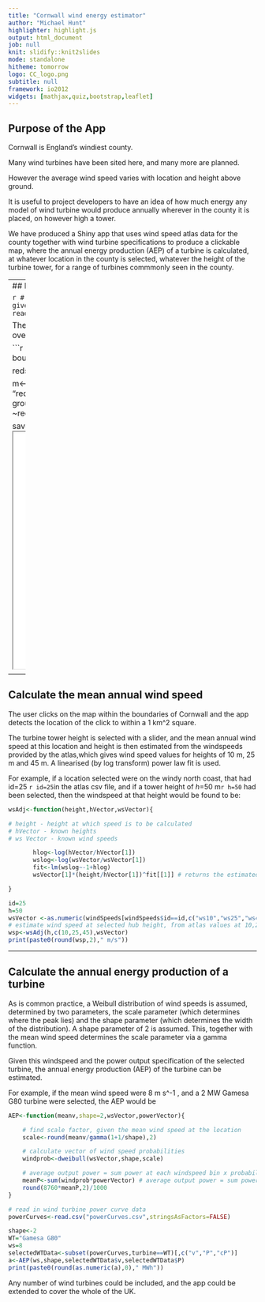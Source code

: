 ```yaml
---
title: "Cornwall wind energy estimator"
author: "Michael Hunt"
highlighter: highlight.js
output: html_document
job: null
knit: slidify::knit2slides
mode: standalone
hitheme: tomorrow
logo: CC_logo.png
subtitle: null
framework: io2012
widgets: [mathjax,quiz,bootstrap,leaflet]
---
```


## Purpose of the App
Cornwall is England's windiest county.  
  
Many wind turbines have been sited here, and many more are planned.  
  
  
However the average wind speed varies with location and height above ground.
  

It is useful to project developers to have an idea of how much energy any model of wind turbine would produce annually wherever in the county it is placed, on however high a tower.
    

We have produced a Shiny app that uses wind speed atlas data for the county together with wind turbine specifications to produce a clickable map, where the annual energy production (AEP) of a turbine is calculated, at whatever location in the county is selected, whatever the height of the turbine tower, for a range of turbines commmonly seen in the county.



--- 
## Display a map of Cornwall

```r
# read in wind speed map of Cornwall taken from the UK NOABL wind speed atlas.
# wind speeds are given for 10 m, 25 m and 45 m heights with 1 km2 resolution
windSpeeds<-read.csv("windspeeds.csv",stringsAsFactors=FALSE)
```

The leaflet package is used to display a clickable, zoomable map centred on Cornwall. In the app this is overlayed by an illustrative wind speed mesh.
  
```r
library(leaflet)
library(htmlwidgets)
library(knitr)
library(RColorBrewer)
library(raster)
# get Cornwall boundary data
adm <- getData('GADM', country='GBR', level=2)
cornwall=adm[adm$NAME_2=="Cornwall",]

reds = colorNumeric("BuPu", domain = NULL)

m<-leaflet(data = windSpeeds) %>%
    addTiles() %>% 
    #addPolygons(data=cornwall, weight = 3, fillColor = "red", popup=NULL,fillOpacity = 0.) %>%
    #addRectangles(~lon, ~lat, ~lon+0.014, ~lat+0.009, layerId =~id, group = NULL,stroke =     FALSE, color = "blue", weight = 1, opacity = 0, fill = TRUE,fillColor = ~reds(ws25),fillOpacity = 0.4) %>%
     setView(lng = -4.9, lat = 50.4, zoom = 8)

saveWidget(m, 'cornwall.html')
cat('<iframe src="cornwall.html" STYLE="width:800px;height:480px"> </iframe>')
```


---

## Calculate the mean annual wind speed

The user clicks on the map within the boundaries of Cornwall and the app detects the location of the click to within a 1 km^2 square. 

The turbine tower height is selected with a slider, and the mean annual wind speed at this location and height is then estimated from the windspeeds provided by the atlas,which gives wind speed values for heights of 10 m, 25 m and 45 m. A linearised (by log transform) power law fit is used.

For example, if a location selected were on the windy north coast, that had id=25 `r id=25`in the atlas csv file, and if a tower height of *h*=50 m`r h=50` had been selected, then the windspeed at that height would be found to be:

```r
wsAdj<-function(height,hVector,wsVector){

# height - height at which speed is to be calculated
# hVector - known heights
# ws Vector - known wind speeds

       hlog<-log(hVector/hVector[1])
       wslog<-log(wsVector/wsVector[1])
       fit<-lm(wslog~-1+hlog)
       wsVector[1]*(height/hVector[1])^fit[[1]] # returns the estimated wind speed at h=height

}
```

```r
id=25
h=50
wsVector <-as.numeric(windSpeeds[windSpeeds$id==id,c("ws10","ws25","ws45")])
# estimate wind speed at selected hub height, from atlas values at 10,25 and 45 m heights.
wsp<-wsAdj(h,c(10,25,45),wsVector)
print(paste0(round(wsp,2)," m/s"))
```


---

## Calculate the annual energy production of a turbine

As is common practice, a Weibull distribution of wind speeds is assumed, determined by two parameters, the scale parameter (which determines where the peak lies) and the shape parameter (which determines the width of the distribution). A shape parameter of 2 is assumed. This, together with the mean wind speed determines the scale parameter via a gamma function.
  
Given this windspeed and the power output specification of the selected turbine, the annual energy production (AEP) of the turbine can be estimated.
  
For example, if the mean wind speed were 8 m s^-1 , and a 2 MW Gamesa G80  turbine were selected, the AEP would be

```r
AEP<-function(meanv,shape=2,wsVector,powerVector){

    # find scale factor, given the mean wind speed at the location
    scale<-round(meanv/gamma(1+1/shape),2)

    # calculate vector of wind speed probabilities
    windprob<-dweibull(wsVector,shape,scale)

    # average output power = sum power at each windspeed bin x probability of each wind speed bin
    meanP<-sum(windprob*powerVector) # average output power = sum power at each windspeed bin x probability of each wind speed bin
    round(8760*meanP,2)/1000
}
```


```r
# read in wind turbine power curve data
powerCurves<-read.csv("powerCurves.csv",stringsAsFactors=FALSE)

shape<-2
WT="Gamesa G80"
ws=8
selectedWTData<-subset(powerCurves,turbine==WT)[,c("v","P","cP")]
a<-AEP(ws,shape,selectedWTData$v,selectedWTData$P)
print(paste0(round(as.numeric(a),0)," MWh"))

```
Any number of wind turbines could be included, and the app could be extended to cover the whole of the UK.



